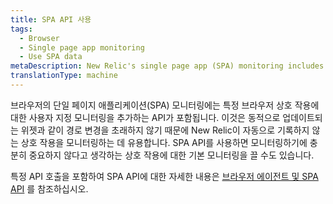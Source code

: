```yaml
---
title: SPA API 사용
tags:
  - Browser
  - Single page app monitoring
  - Use SPA data
metaDescription: New Relic's single page app (SPA) monitoring includes an API to add custom monitoring of specific browser interactions.
translationType: machine
---
```


브라우저의 단일 페이지 애플리케이션(SPA) 모니터링에는 특정 브라우저 상호 작용에 대한 사용자 지정 모니터링을 추가하는 API가 포함됩니다. 이것은 동적으로 업데이트되는 위젯과 같이 경로 변경을 초래하지 않기 때문에 New Relic이 자동으로 기록하지 않는 상호 작용을 모니터링하는 데 유용합니다. SPA API를 사용하면 모니터링하기에 충분히 중요하지 않다고 생각하는 상호 작용에 대한 기본 모니터링을 끌 수도 있습니다.

특정 API 호출을 포함하여 SPA API에 대한 자세한 내용은 [브라우저 에이전트 및 SPA API](/docs/browser/new-relic-browser/guides/guide-using-browser-spa-apis/) 를 참조하십시오.